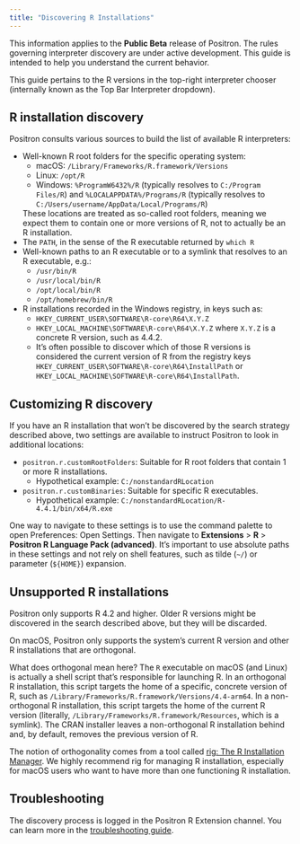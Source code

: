 ```yaml
---
title: "Discovering R Installations"
---
```


:::{.callout-note}
This information applies to the **Public Beta** release of Positron.
The rules governing interpreter discovery are under active development.
This guide is intended to help you understand the current behavior.
:::

This guide pertains to the R versions in the top-right interpreter chooser (internally known as the Top Bar Interpreter dropdown).

## R installation discovery

Positron consults various sources to build the list of available R interpreters:

* Well-known R root folders for the specific operating system:
  - macOS: `/Library/Frameworks/R.framework/Versions`
  - Linux: `/opt/R`
  - Windows: `%ProgramW6432%/R` (typically resolves to `C:/Program Files/R`) and
    `%LOCALAPPDATA%/Programs/R` (typically resolves to
    `C:/Users/username/AppData/Local/Programs/R`)

  These locations are treated as so-called root folders, meaning we expect them
  to contain one or more versions of R, not to actually be an R installation.
* The `PATH`, in the sense of the R executable returned by `which R`
* Well-known paths to an R executable or to a symlink that resolves to an R executable, e.g.:
  - `/usr/bin/R`
  - `/usr/local/bin/R`
  - `/opt/local/bin/R`
  - `/opt/homebrew/bin/R`
* R installations recorded in the Windows registry, in keys such as:
  - `HKEY_CURRENT_USER\SOFTWARE\R-core\R64\X.Y.Z`
  - `HKEY_LOCAL_MACHINE\SOFTWARE\R-core\R64\X.Y.Z`
  where `X.Y.Z` is a concrete R version, such as 4.4.2.
  - It's often possible to discover which of those R versions is considered
    the current version of R from the registry keys
    `HKEY_CURRENT_USER\SOFTWARE\R-core\R64\InstallPath` or
    `HKEY_LOCAL_MACHINE\SOFTWARE\R-core\R64\InstallPath`.

## Customizing R discovery

If you have an R installation that won't be discovered by the search strategy described above, two settings are available to instruct Positron to look in additional locations:

* `positron.r.customRootFolders`: Suitable for R root folders that contain 1 or more R installations.
  - Hypothetical example: `C:/nonstandardRLocation`
* `positron.r.customBinaries`: Suitable for specific R executables.
  - Hypothetical example: `C:/nonstandardRLocation/R-4.4.1/bin/x64/R.exe`

One way to navigate to these settings is to use the command palette to open Preferences: Open Settings.
Then navigate to **Extensions** > **R** > **Positron R Language Pack (advanced)**.
It's important to use absolute paths in these settings and not rely on shell features, such as tilde (`~/`) or parameter (`${HOME}`) expansion.

## Unsupported R installations

Positron only supports R 4.2 and higher.
Older R versions might be discovered in the search described above, but they will be discarded.

On macOS, Positron only supports the system's current R version and other R installations that are orthogonal.

What does orthogonal mean here?
The `R` executable on macOS (and Linux) is actually a shell script that's responsible for launching R.
In an orthogonal R installation, this script targets the home of a specific, concrete version of R, such as `/Library/Frameworks/R.framework/Versions/4.4-arm64`.
In a non-orthogonal R installation, this script targets the home of the current R version (literally, `/Library/Frameworks/R.framework/Resources`, which is a symlink).
The CRAN installer leaves a non-orthogonal R installation behind and, by default, removes the previous version of R.

The notion of orthogonality comes from a tool called [rig: The R Installation Manager](https://github.com/r-lib/rig).
We highly recommend rig for managing R installation, especially for macOS users who want to have more than one functioning R installation.

## Troubleshooting

The discovery process is logged in the Positron R Extension channel.
You can learn more in the [troubleshooting guide](troubleshooting.qmd).
